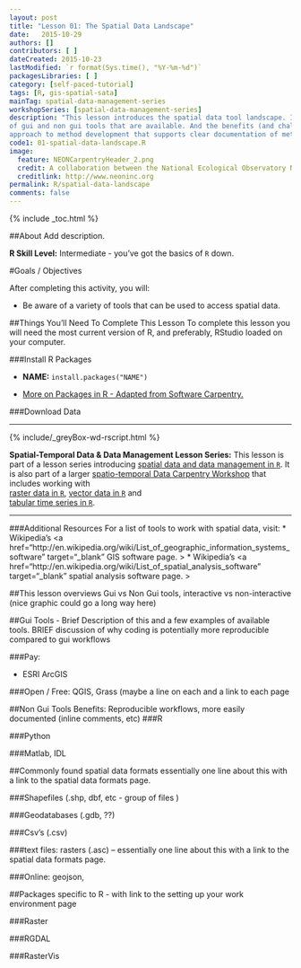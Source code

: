 ```yaml
---
layout: post
title: "Lesson 01: The Spatial Data Landscape"
date:   2015-10-29
authors: []
contributors: [ ]
dateCreated: 2015-10-23
lastModified: `r format(Sys.time(), "%Y-%m-%d")`
packagesLibraries: [ ]
category: [self-paced-tutorial] 
tags: [R, gis-spatial-sata]
mainTag: spatial-data-management-series
workshopSeries: [spatial-data-management-series]
description: "This lesson introduces the spatial data tool landscape. It covers the types
of gui and non gui tools that are available. And the benefits (and challenges) of using a non-gui (coding) 
approach to method development that supports clear documentation of methods."
code1: 01-spatial-data-landscape.R
image:
  feature: NEONCarpentryHeader_2.png
  credit: A collaboration between the National Ecological Observatory Network (NEON) and Data Carpentry
  creditlink: http://www.neoninc.org
permalink: R/spatial-data-landscape
comments: false
---
```


{% include _toc.html %}

##About
Add description.

**R Skill Level:** Intermediate - you've got the basics of `R` down.

<div id="objectives" markdown="1">

#Goals / Objectives

After completing this activity, you will:

* Be aware of a variety of tools that can be used to access spatial data. 


##Things You’ll Need To Complete This Lesson
To complete this lesson you will need the most current version of R, and 
preferably, RStudio loaded on your computer.

###Install R Packages

* **NAME:** `install.packages("NAME")`

* [More on Packages in R - Adapted from Software Carpentry.]({{site.baseurl}}R/Packages-In-R/)

###Download Data


****

{% include/_greyBox-wd-rscript.html %}

**Spatial-Temporal Data & Data Management Lesson Series:** This lesson is part
of a lesson series introducing
[spatial data and data management in `R` ]({{ site.baseurl }}tutorial/URL).
It is also part of a larger 
[spatio-temporal Data Carpentry Workshop ]({{ site.baseurl }}workshops/spatio-temporal-workshop)
that includes working with  
[raster data in `R` ]({{ site.baseurl }}tutorial/spatial-raster-series),
[vector data in `R` ]({{ site.baseurl }}tutorial/spatial-vector-series)
and  
[tabular time series in `R` ]({{ site.baseurl }}tutorial/tabular-time-series).

****

###Additional Resources
For a list of tools to work with spatial data, visit:
* Wikipedia's <a href="http://en.wikipedia.org/wiki/List_of_geographic_information_systems_software" target="_blank" GIS software page. >
* Wikipedia's <a href="http://en.wikipedia.org/wiki/List_of_spatial_analysis_software" target="_blank" spatial analysis software page. >

</div>


##This lesson overviews Gui vs Non Gui tools, interactive vs non-interactive 
(nice graphic could go a long way here)

##Gui Tools - 
Brief Description of this and a few examples of available tools. BRIEF discussion of why coding is potentially more reproducible compared to gui workflows

###Pay: 

* ESRI ArcGIS

###Open / Free: QGIS, Grass (maybe a line on each and a link to each page

##Non Gui Tools
  Benefits: Reproducible workflows, more easily documented (inline comments, etc)
###R

###Python

###Matlab, IDL



##Commonly found spatial data formats
essentially one line about this with a link to the spatial data formats page.

###Shapefiles (.shp, dbf, etc - group of files )

###Geodatabases (.gdb, ??)

###Csv’s (.csv)

###text files: rasters (.asc) -- essentially one line about this with a link to the spatial data formats page.

###Online: geojson,

##Packages specific to R - with link to the setting up your work environment page

###Raster

###RGDAL

###RasterVis



